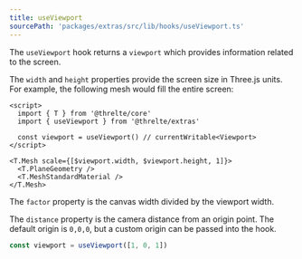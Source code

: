 ```yaml
---
title: useViewport
sourcePath: 'packages/extras/src/lib/hooks/useViewport.ts'
---
```


The `useViewport` hook returns a `viewport` which provides information related to the screen.

<Example path="extras/use-viewport" />

The `width` and `height` properties provide the screen size in Three.js units. For example, the following mesh would fill the entire screen:

```svelte
<script>
  import { T } from '@threlte/core'
  import { useViewport } from '@threlte/extras'

  const viewport = useViewport() // currentWritable<Viewport>
</script>

<T.Mesh scale={[$viewport.width, $viewport.height, 1]}>
  <T.PlaneGeometry />
  <T.MeshStandardMaterial />
</T.Mesh>
```

The `factor` property is the canvas width divided by the viewport width.

The `distance` property is the camera distance from an origin point. The default origin is `0,0,0`, but
a custom origin can be passed into the hook.

```ts
const viewport = useViewport([1, 0, 1])
```
